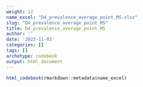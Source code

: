 ```yaml
---
weight: 12
name_excel: "D4_prevalence_average_point_MS.xlsx"
slug: "D4_prevalence_average_point_MS"
title: D4_prevalence_average_point_MS
author: ''
date: '2023-11-03'
categories: []
tags: []
archetype: codebook
output: html_document
---
```


```r
html_codebook(rmarkdown::metadata$name_excel)
```
